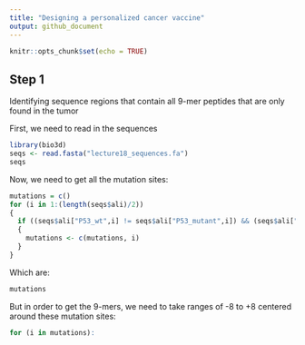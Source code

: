 ```yaml
---
title: "Designing a personalized cancer vaccine"
output: github_document
---
```


```r
knitr::opts_chunk$set(echo = TRUE)
```

## Step 1
Identifying sequence regions that contain all 9-mer peptides that are only found in the tumor

First, we need to read in the sequences
```r
library(bio3d)
seqs <- read.fasta("lecture18_sequences.fa")
seqs
```

Now, we need to get all the mutation sites:
```r
mutations = c()
for (i in 1:(length(seqs$ali)/2))
{
  if ((seqs$ali["P53_wt",i] != seqs$ali["P53_mutant",i]) && (seqs$ali["P53_mutant",i] != "-"))
  {
    mutations <- c(mutations, i)
  }
}
```

Which are:
```r
mutations
```

But in order to get the 9-mers, we need to take ranges of -8 to +8 centered around these mutation sites:
```r

for (i in mutations):
  
```
